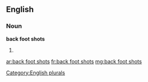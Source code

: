==English==

===Noun===
'''back foot shots'''

# {{plural of|[[back foot shot]]}}

[[Category:English plurals]]

[[ar:back foot shots]]
[[fr:back foot shots]]
[[mg:back foot shots]]